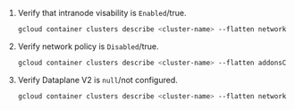 
1. Verify that intranode visability is `Enabled`/true.

    ```bash
    gcloud container clusters describe <cluster-name> --flatten networkConfig.enableIntraNodeVisibility
    ```

1. Verify network policy is `Disabled`/true.
    
    ```bash
    gcloud container clusters describe <cluster-name> --flatten addonsConfig.networkPolicyConfig.disabled
    ```

1. Verify Dataplane V2 is `null`/not configured.

    ```bash
    gcloud container clusters describe <cluster-name> --flatten networkConfig.datapathProvider
    ```